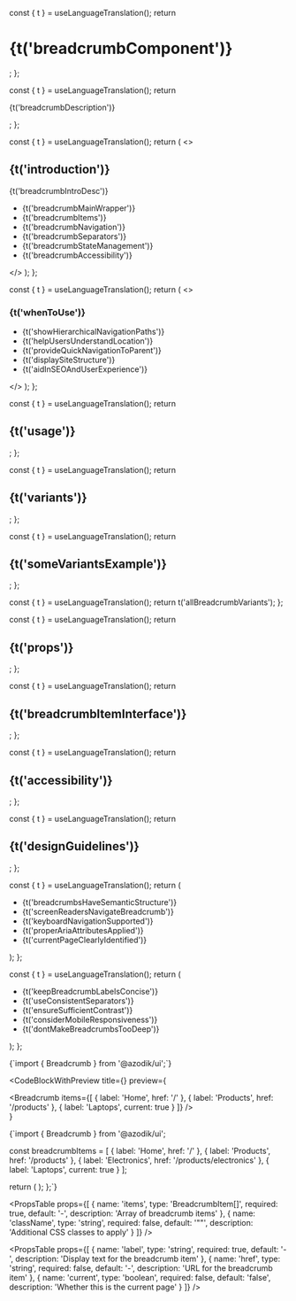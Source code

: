 
  const { t } = useLanguageTranslation();
  return <h1>{t('breadcrumbComponent')}</h1>;
};

  const { t } = useLanguageTranslation();
  return <p>{t('breadcrumbDescription')}</p>;
};

  const { t } = useLanguageTranslation();
  return (
    <>
      <h2>{t('introduction')}</h2>
      <p>{t('breadcrumbIntroDesc')}</p>
      <ul>
        <li>{t('breadcrumbMainWrapper')}</li>
        <li>{t('breadcrumbItems')}</li>
        <li>{t('breadcrumbNavigation')}</li>
        <li>{t('breadcrumbSeparators')}</li>
        <li>{t('breadcrumbStateManagement')}</li>
        <li>{t('breadcrumbAccessibility')}</li>
      </ul>
    </>
  );
};

  const { t } = useLanguageTranslation();
  return (
    <>
      <h3>{t('whenToUse')}</h3>
      <ul>
        <li>{t('showHierarchicalNavigationPaths')}</li>
        <li>{t('helpUsersUnderstandLocation')}</li>
        <li>{t('provideQuickNavigationToParent')}</li>
        <li>{t('displaySiteStructure')}</li>
        <li>{t('aidInSEOAndUserExperience')}</li>
      </ul>
    </>
  );
};

  const { t } = useLanguageTranslation();
  return <h2>{t('usage')}</h2>;
};

  const { t } = useLanguageTranslation();
  return <h2>{t('variants')}</h2>;
};

  const { t } = useLanguageTranslation();
  return <h2>{t('someVariantsExample')}</h2>;
};

  const { t } = useLanguageTranslation();
  return t('allBreadcrumbVariants');
};

  const { t } = useLanguageTranslation();
  return <h2>{t('props')}</h2>;
};

  const { t } = useLanguageTranslation();
  return <h2>{t('breadcrumbItemInterface')}</h2>;
};

  const { t } = useLanguageTranslation();
  return <h2>{t('accessibility')}</h2>;
};

  const { t } = useLanguageTranslation();
  return <h2>{t('designGuidelines')}</h2>;
};

  const { t } = useLanguageTranslation();
  return (
    <ul>
      <li>{t('breadcrumbsHaveSemanticStructure')}</li>
      <li>{t('screenReadersNavigateBreadcrumb')}</li>
      <li>{t('keyboardNavigationSupported')}</li>
      <li>{t('properAriaAttributesApplied')}</li>
      <li>{t('currentPageClearlyIdentified')}</li>
    </ul>
  );
};

  const { t } = useLanguageTranslation();
  return (
    <ul>
      <li>{t('keepBreadcrumbLabelsConcise')}</li>
      <li>{t('useConsistentSeparators')}</li>
      <li>{t('ensureSufficientContrast')}</li>
      <li>{t('considerMobileResponsiveness')}</li>
      <li>{t('dontMakeBreadcrumbsTooDeep')}</li>
    </ul>
  );
};

<BreadcrumbHeader />

<BreadcrumbDescription />

<BreadcrumbIntroduction />

<WhenToUseSection />

<UsageSection />

<CodeBlock language="tsx">
{`import { Breadcrumb } from '@azodik/ui';`}
</CodeBlock>

<VariantsSection />

<SomeVariantsExample />

<CodeBlockWithPreview 
  title={<AllBreadcrumbVariantsTitle />}
  preview={
    <div className="space-y-4">
      <Breadcrumb items={[
        { label: 'Home', href: '/' },
        { label: 'Products', href: '/products' },
        { label: 'Laptops', current: true }
      ]} />
    </div>
  }
>
{`import { Breadcrumb } from '@azodik/ui';

  const breadcrumbItems = [
    { label: 'Home', href: '/' },
    { label: 'Products', href: '/products' },
    { label: 'Electronics', href: '/products/electronics' },
    { label: 'Laptops', current: true }
  ];

  return (
    <Breadcrumb items={breadcrumbItems} />
  );
};`}
</CodeBlockWithPreview>

<PropsSection />

<PropsTable props={[
  {
    name: 'items',
    type: 'BreadcrumbItem[]',
    required: true,
    default: '-',
    description: 'Array of breadcrumb items'
  },
  {
    name: 'className',
    type: 'string',
    required: false,
    default: '""',
    description: 'Additional CSS classes to apply'
  }
]} />

<BreadcrumbItemInterfaceSection />

<PropsTable props={[
  {
    name: 'label',
    type: 'string',
    required: true,
    default: '-',
    description: 'Display text for the breadcrumb item'
  },
  {
    name: 'href',
    type: 'string',
    required: false,
    default: '-',
    description: 'URL for the breadcrumb item'
  },
  {
    name: 'current',
    type: 'boolean',
    required: false,
    default: 'false',
    description: 'Whether this is the current page'
  }
]} />

<AccessibilitySection />

<AccessibilityList />

<DesignGuidelinesSection />

<DesignGuidelinesList />

<ComponentNavigation />